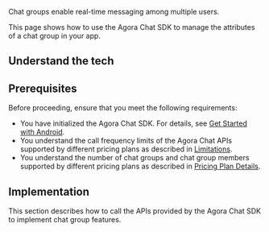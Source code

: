 
Chat groups enable real-time messaging among multiple users.

This page shows how to use the Agora Chat SDK to manage the attributes of a chat group in your app.


## Understand the tech

<Understand />


## Prerequisites

Before proceeding, ensure that you meet the following requirements:

- You have initialized the Agora Chat SDK. For details, see [Get Started with Android](./agora_chat_get_started_android?platform=Android).
- You understand the call frequency limits of the Agora Chat APIs supported by different pricing plans as described in [Limitations](./agora_chat_limitation?platform=Android).
- You understand the number of chat groups and chat group members supported by different pricing plans as described in [Pricing Plan Details](./agora_chat_plan?platform=Android).


## Implementation

This section describes how to call the APIs provided by the Agora Chat SDK to implement chat group features.

<ProjectImplement />